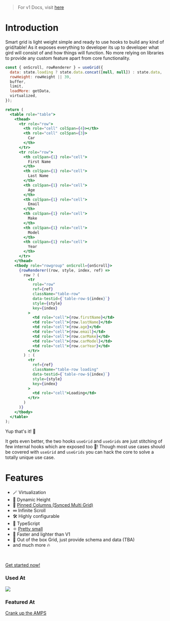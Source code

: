 > For v1 Docs, visit [here](https://mukuljainx.github.io/smart-grid/)

# Introduction

Smart grid is light weight simple and ready to use hooks to build any kind of grid/table! As it
exposes everything to developer its up to developer what gird will consist of and how things will function.
No more relying on libraries to provide any custom feature apart from core functionality.

```jsx
const { onScroll, rowRenderer } = useGrid({
  data: state.loading ? state.data.concat([null, null]) : state.data,
  rowHeight: rowHeight || 39,
  buffer,
  limit,
  loadMore: getData,
  virtualized,
});

return (
  <table role="table">
    <thead>
      <tr role="row">
        <th role="cell" colSpan={4}></th>
        <th role="cell" colSpan={3}>
          Car
        </th>
      </tr>
      <tr role="row">
        <th colSpan={1} role="cell">
          First Name
        </th>
        <th colSpan={1} role="cell">
          Last Name
        </th>
        <th colSpan={1} role="cell">
          Age
        </th>
        <th colSpan={1} role="cell">
          Email
        </th>
        <th colSpan={1} role="cell">
          Make
        </th>
        <th colSpan={1} role="cell">
          Model
        </th>
        <th colSpan={1} role="cell">
          Year
        </th>
      </tr>
    </thead>
    <tbody role="rowgroup" onScroll={onScroll}>
      {rowRenderer((row, style, index, ref) =>
        row ? (
          <tr
            role="row"
            ref={ref}
            className="table-row"
            data-testid={`table-row-${index}`}
            style={style}
            key={index}
          >
            <td role="cell">{row.firstName}</td>
            <td role="cell">{row.lastName}</td>
            <td role="cell">{row.age}</td>
            <td role="cell">{row.email}</td>
            <td role="cell">{row.carMake}</td>
            <td role="cell">{row.carModel}</td>
            <td role="cell">{row.carYear}</td>
          </tr>
        ) : (
          <tr
            ref={ref}
            className="table-row loading"
            data-testid={`table-row-${index}`}
            style={style}
            key={index}
          >
            <td role="cell">Loading</td>
          </tr>
        )
      )}
    </tbody>
  </table>
);
```

Yup that's it! 🚀

It gets even better, the two hooks `useGrid` and `useGrids` are just stitching of few internal
hooks which are exposed too 🎉! Though most use cases should be covered with `useGrid` and `useGrids`
you can hack the core to solve a totally unique use case.

# Features

- 🪄 Virtualization
- 🎲 Dynamic Height
- 📌 [Pinned Columns (Synced Multi Grid)](https://smartgrid.mukulja.in/example/use-grids-pinned-column)
- ∞ Infinite Scroll
- 🛠 Highly configurable
- 💪 TypeScript
- ⚛ [Pretty small](https://bundlephobia.com/package/@crafts/smart-grid@latest)
- 🚀 Faster and lighter than V1
- 🎁 Out of the box Grid, just provide schema and data (TBA)
- and much more 🔥

<br />

[Get started now!](/getting-started)

### Used At

[![](./users/innovaccer.svg)](http://innovaccer.com/)

### Featured At

[Crank up the AMPS](https://www.crankuptheamps.com//blog/posts/2021/02/15/grid-comparison-3/#)
